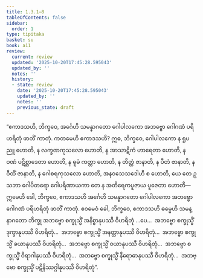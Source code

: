 ```yaml
---
title: 1.3.1–8
tableOfContents: false
sidebar:
  order: 1
type: tipitaka
basket: su
book: a11
review:
  current: review
  updated: '2025-10-20T17:45:28.595043'
  updated_by: ''
  notes: ''
  history:
  - state: review
    date: '2025-10-20T17:45:28.595043'
    updated_by: ''
    notes: ''
    previous_state: draft
---
```



<DynamicBreadcrumb />


<ReviewStatus review={frontmatter.review} showDetails={true} />

<HypothesisAnnotation frontmatter={frontmatter} />

<Division number="22–29" book="a11" e="ch" v="17">

<Paragraph number="212" book="a11">
“ဧကာဒသဟိ, ဘိက္ခဝေ, အင်္ဂေဟိ သမန္နာဂတော ဂေါပါလကော အဘဗ္ဗော ဂေါဂဏံ ပရိဟရိတုံ ဖာတိံ ကာတုံ. ကတမေဟိ ဧကာဒသဟိ? ဣဓ, ဘိက္ခဝေ, ဂေါပါလကော န ရူပညူ ဟောတိ, န လက္ခဏကုသလော ဟောတိ, န အာသာဋိကံ ဟာရေတာ ဟောတိ, န ဝဏံ ပဋိစ္ဆာဒေတာ ဟောတိ, န ဓူမံ ကတ္တာ ဟောတိ, န တိတ္ထံ ဇာနာတိ, န ပီတံ ဇာနာတိ, န ဝီထိံ ဇာနာတိ, န ဂေါစရကုသလော ဟောတိ, အနဝသေသဒေါဟီ စ ဟောတိ, ယေ တေ ဥသဘာ ဂေါပိတရော ဂေါပရိဏာယကာ တေ န အတိရေကပူဇာယ ပူဇေတာ ဟောတိ—  ဣမေဟိ ခေါ, ဘိက္ခဝေ, ဧကာဒသဟိ အင်္ဂေဟိ သမန္နာဂတော ဂေါပါလကော အဘဗ္ဗော ဂေါဂဏံ ပရိဟရိတုံ ဖာတိံ ကာတုံ.
</Paragraph>

<Paragraph number="213" book="a11">
ဧဝမေဝံ ခေါ, ဘိက္ခဝေ, ဧကာဒသဟိ ဓမ္မေဟိ သမန္နာဂတော ဘိက္ခု အဘဗ္ဗော စက္ခုသ္မိံ အနိစ္စာနုပဿီ ဝိဟရိတုံ …ပေ…  အဘဗ္ဗော စက္ခုသ္မိံ ဒုက္ခာနုပဿီ ဝိဟရိတုံ…  အဘဗ္ဗော စက္ခုသ္မိံ အနတ္တာနုပဿီ ဝိဟရိတုံ…  အဘဗ္ဗော စက္ခုသ္မိံ ခယာနုပဿီ ဝိဟရိတုံ…  အဘဗ္ဗော စက္ခုသ္မိံ ဝယာနုပဿီ ဝိဟရိတုံ…  အဘဗ္ဗော စက္ခုသ္မိံ ဝိရာဂါနုပဿီ ဝိဟရိတုံ…  အဘဗ္ဗော စက္ခုသ္မိံ နိရောဓာနုပဿီ ဝိဟရိတုံ…  အဘဗ္ဗော စက္ခုသ္မိံ ပဋိနိဿဂ္ဂါနုပဿီ ဝိဟရိတုံ”.
</Paragraph>
</Division>